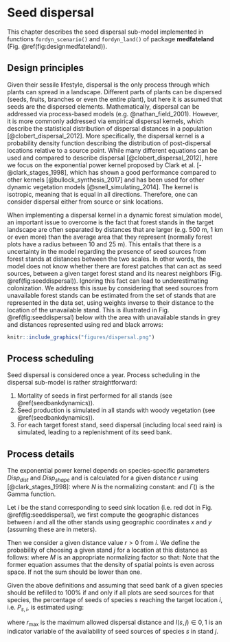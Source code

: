 
# Seed dispersal {#seeddispersal}

This chapter describes the seed dispersal sub-model implemented in functions `fordyn_scenario()` and `fordyn_land()` of package **medfateland** (Fig. \@ref(fig:designmedfateland)). 

## Design principles

Given their sessile lifestyle, dispersal is the only process through which plants can spread in a landscape. Different parts of plants can be dispersed (seeds, fruits, branches or even the entire plant), but here it is assumed that seeds are the dispersed elements. Mathematically, dispersal can be addressed via process-based models (e.g. @nathan_field_2001). However, it is more commonly addressed via empirical dispersal kernels, which describe the statistical distribution of dispersal distances in a population [@clobert_dispersal_2012]. More specifically, the dispersal kernel is a probability density function describing the distribution of post-dispersal locations relative to a source point. While many different equations can be used and compared to describe dispersal [@clobert_dispersal_2012], here we focus on the exponential power kernel proposed by Clark et al. [-@clark_stages_1998], which has shown a good performance compared to other kernels [@bullock_synthesis_2017] and has been used for other dynamic vegetation models [@snell_simulating_2014]. The kernel is isotropic, meaning that is equal in all directions. Therefore, one can consider dispersal either from source or sink locations.

When implementing a dispersal kernel in a dynamic forest simulation model, an important issue to overcome is the fact that forest stands in the target landscape are often separated by distances that are larger (e.g. 500 m, 1 km or even more) than the average area that they represent (normally forest plots have a radius between 10 and 25 m). This entails that there is a uncertainty in the model regarding the presence of seed sources from forest stands at distances between the two scales. In other words, the model does not know whether there are forest patches that can act as seed sources, between a given target forest stand and its nearest neighbors (Fig. \@ref(fig:seeddispersal)). Ignoring this fact can lead to underestimating colonization. We address this issue by considering that seed sources from unavailable forest stands can be estimated from the set of stands that are represented in the data set, using weights inverse to their distance to the location of the unavailable stand. This is illustrated in Fig. \@ref(fig:seeddispersal) below with the area with unavailable stands in grey and distances represented using red and black arrows:

```r
knitr::include_graphics("figures/dispersal.png")

```

## Process scheduling

Seed dispersal is considered once a year. Process scheduling in the dispersal sub-model is rather straightforward:

1. Mortality of seeds in first performed for all stands (see \@ref(seedbankdynamics)).
2. Seed production is simulated in all stands with woody vegetation (see \@ref(seedbankdynamics)).
3. For each target forest stand, seed dispersal (including local seed rain) is simulated, leading to a replenishment of its seed bank.

## Process details

The exponential power kernel depends on species-specific parameters $Disp_{dist}$ and $Disp_{shape}$ and is calculated for a given distance $r$ using [@clark_stages_1998]:
\begin{equation}
f(r) = \frac{1}{N} \cdot \exp \left[ - \left( \frac{r}{Disp_{dist}} \right)^{Disp_{shape}} \right]
\end{equation}
where $N$ is the normalizing constant:
\begin{equation}
N = \frac{2\cdot \pi  \cdot Disp_{dist}^2 \cdot \Gamma(2/Disp_{shape})}{Disp_{shape}}
\end{equation}
and $\Gamma()$ is the Gamma function.

Let $i$ be the stand corresponding to seed sink location (i.e. red dot in Fig. \@ref(fig:seeddispersal), we first compute the geographic distances between $i$ and all the other stands using geographic coordinates $x$ and $y$ (assuming these are in meters).
\begin{equation}
d(i,j) = \sqrt{(x_i - x_j)^2 + (y_i - y_j)^2}
\end{equation}

Then we consider a given distance value $r > 0$ from $i$. We define the probability of choosing a given stand $j$ for a location at this distance as follows:
\begin{equation}
p_i(r, j) = \frac{1}{M}\cdot \frac{1}{|r - d(i,j)|}
\end{equation}
where $M$ is an appropriate normalizing factor so that:
\begin{equation}
\sum_{j=1}^n{p_i(r, j)} = 1
\end{equation}
Note that the former equation assumes that the density of spatial points is even across space. If not the sum should be lower than one.

Given the above definitions and assuming that seed bank of a given species should be refilled to 100% if and only if all plots are seed sources for that species, the percentage of seeds of species $s$ reaching the target location $i$, i.e.  $P_{s, i}$, is estimated using:
\begin{equation}
P_{s, i} = 100 \cdot 2 \pi \cdot \int_{r > 0}^{r_{\max}}{r \cdot f(r) \cdot \left( \sum_{j=1}^{n}{I(s, j) \cdot p_i(r,j)} \right) \cdot \delta r}
\end{equation}

where $r_{\max}$ is the maximum allowed dispersal distance and $I(s,j) \in {0,1}$ is an indicator variable of the availability of seed sources of species $s$ in stand $j$.
